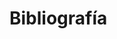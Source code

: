 \backmatter
# Bibliografía {-}
```{=latex}
\markboth{\MakeUppercase{Bibliography}}{} % have to explicitly state what to put in the heading (bug in bookdown?)
%format the references so they have a hanging indent. Remove these (and the \endgroup command) if you want regular indentation.
\begingroup
\hspace{\parindent}
\setlength{\parindent}{-0.25in}
\setlength{\leftskip}{0.25in}
\setlength{\parskip}{0pt}
```

<div id="refs"></div>

\endgroup
